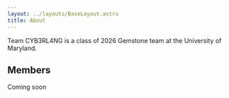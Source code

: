 ```yaml
---
layout: ../layouts/BaseLayout.astro
title: About
---
```


Team CYB3RL4NG is a class of 2026 Gemstone team at the University of Maryland.

## Members

Coming soon
